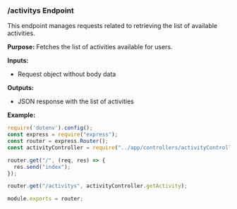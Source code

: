 ### /activitys Endpoint

This endpoint manages requests related to retrieving the list of available activities.

**Purpose:** Fetches the list of activities available for users.

**Inputs:** 
- Request object without body data

**Outputs:** 
- JSON response with the list of activities

**Example:**

```javascript
require('dotenv').config();
const express = require("express");
const router = express.Router();
const activityController = require("../app/controllers/activityController");

router.get("/", (req, res) => {
  res.send("index");
});

router.get("/activitys", activityController.getActivity);

module.exports = router;
```